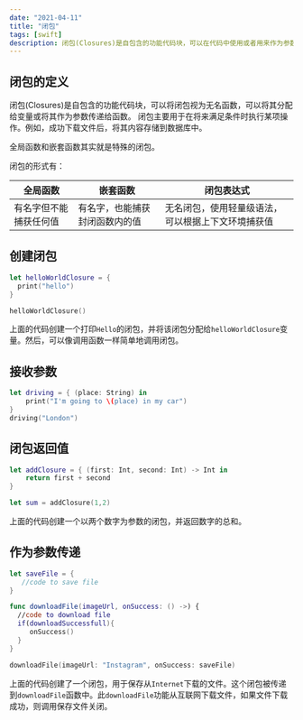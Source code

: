 ```yaml
---
date: "2021-04-11"
title: "闭包"
tags: [swift]
description: 闭包(Closures)是自包含的功能代码块，可以在代码中使用或者用来作为参数传值。
---
```


## 闭包的定义

闭包(Closures)是自包含的功能代码块，可以将闭包视为无名函数，可以将其分配给变量或将其作为参数传递给函数。
闭包主要用于在将来满足条件时执行某项操作。例如，成功下载文件后，将其内容存储到数据库中。

全局函数和嵌套函数其实就是特殊的闭包。

闭包的形式有：

| 全局函数               | 嵌套函数                       | 闭包表达式                                         |
| ---------------------- | ------------------------------ | -------------------------------------------------- |
| 有名字但不能捕获任何值 | 有名字，也能捕获封闭函数内的值 | 无名闭包，使用轻量级语法，可以根据上下文环境捕获值 |

## 创建闭包

```swift
let helloWorldClosure = {
  print("hello")
}

helloWorldClosure()
```

上面的代码创建一个打印`Hello`的闭包，并将该闭包分配给`helloWorldClosure`变量。然后，可以像调用函数一样简单地调用闭包。

## 接收参数

```swift
let driving = { (place: String) in
    print("I'm going to \(place) in my car")
}
driving("London")
```

## 闭包返回值

```swift
let addClosure = { (first: Int, second: Int) -> Int in
    return first + second
}

let sum = addClosure(1,2)
```

上面的代码创建一个以两个数字为参数的闭包，并返回数字的总和。

## 作为参数传递

```swift
let saveFile = {
   //code to save file
}

func downloadFile(imageUrl, onSuccess: () ->) {
  //code to download file
  if(downloadSuccessfull){
     onSuccess()
  }
}

downloadFile(imageUrl: "Instagram", onSuccess: saveFile)
```

上面的代码创建了一个闭包，用于保存从`Internet`下载的文件。这个闭包被传递到`downloadFile`函数中。此`downloadFile`功能从互联网下载文件，如果文件下载成功，则调用保存文件关闭。
